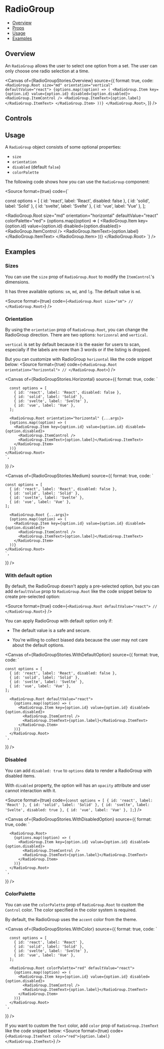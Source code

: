 # RadioGroup


<Meta of={RadioGroupStories} />

- [Overview](#overview)
- [Props](#props)
- [Usage](#usage)
- [Examples](#examples)

## Overview

An `RadioGroup` allows the user to select one option from a set. The user can only choose one radio selection at a time.

<Canvas
  of={RadioGroupStories.Overview}
  source={{
    format: true,
    code: `
      <RadioGroup.Root size="md" orientation="vertical" defaultValue="react">
        {options.map((option) => (
          <RadioGroup.Item key={option.id} value={option.id} disabled={option.disabled}>
            <RadioGroup.ItemControl />
            <RadioGroup.ItemText>{option.label}</RadioGroup.ItemText>
          </RadioGroup.Item>
        ))}
      </RadioGroup.Root>
    `,
  }}
/>

## Controls

<Controls />

## Usage

A `RadioGroup` object consists of some optional properties:
- `size`
- `orientation`
- `disabled` (default `false`)
- `colorPalette`

The following code shows how you can use the `RadioGroup` component:

<Source format={true} code={`

  const options = [
    { id: 'react', label: 'React', disabled: false },
    { id: 'solid', label: 'Solid' },
    { id: 'svelte', label: 'Svelte' },
    { id: 'vue', label: 'Vue' },
  ];

  <RadioGroup.Root size="md" orientation="horizontal" defaultValue="react" colorPalette="red">
    {options.map((option) => (
      <RadioGroup.Item key={option.id} value={option.id} disabled={option.disabled}>
        <RadioGroup.ItemControl />
        <RadioGroup.ItemText>{option.label}</RadioGroup.ItemText>
      </RadioGroup.Item>
    ))}
  </RadioGroup.Root>
`} />

## Examples

### Sizes

You can use the `size` prop of `RadioGroup.Root` to modify the `ItemControl`'s dimensions.

It has three available options: `sm`, `md`, and `lg`. The default value is `md`.

<Source format={true} code={`
  <RadioGroup.Root size="sm">
    //
  </RadioGroup.Root>
`} />

<Canvas>
  <Story of={RadioGroupStories.Small} />
  <Story of={RadioGroupStories.Medium} />
  <Story of={RadioGroupStories.Large} />
</Canvas>

### Orientation

By using the `orientation` prop of `RadioGroup.Root`, you can change the RadioGroup direction. There are two options: `horizonral` and `vertical`.

`vertical` is set by default because it is the easier for users to scan, especially if the labels are more than 3 words or if the listing is dropped.

But you can customize with RadioGroup `horizontal` like the code snippet below:
<Source format={true} code={`
  <RadioGroup.Root orientation="horizontal">
    //
  </RadioGroup.Root>
`} />

<Canvas
  of={RadioGroupStories.Horizontal}
  source={{
    format: true,
    code: `

      const options = [
        { id: 'react', label: 'React', disabled: false },
        { id: 'solid', label: 'Solid' },
        { id: 'svelte', label: 'Svelte' },
        { id: 'vue', label: 'Vue' },
      ];

      <RadioGroup.Root orientation="horizontal" {...args}>
      {options.map((option) => (
        <RadioGroup.Item key={option.id} value={option.id} disabled={option.disabled}>
          <RadioGroup.ItemControl />
          <RadioGroup.ItemText>{option.label}</RadioGroup.ItemText>
        </RadioGroup.Item>
      ))}
    </RadioGroup.Root>
    `,
  }}
/>

<Canvas
  of={RadioGroupStories.Medium}
  source={{
    format: true,
    code: `

    const options = [
      { id: 'react', label: 'React', disabled: false },
      { id: 'solid', label: 'Solid' },
      { id: 'svelte', label: 'Svelte' },
      { id: 'vue', label: 'Vue' },
    ];

      <RadioGroup.Root {...args}>
      {options.map((option) => (
        <RadioGroup.Item key={option.id} value={option.id} disabled={option.disabled}>
          <RadioGroup.ItemControl />
          <RadioGroup.ItemText>{option.label}</RadioGroup.ItemText>
        </RadioGroup.Item>
      ))}
    </RadioGroup.Root>
    `,
  }}
/>

### With default option

By default, the RadioGroup doesn't apply a pre-selected option, but you can add `defaultValue` prop to `RadioGroup.Root` like the code snippet below to create pre-selected option:

<Source format={true} code={`
  <RadioGroup.Root defaultValue="react">
    //
  </RadioGroup.Root>
`} />

You can apply RadioGroup with default option only if:

- The default value is a safe and secure.

- You're willing to collect biased data because the user may not care about the default options.

<Canvas
  of={RadioGroupStories.WithDefaultOption}
  source={{
    format: true,
    code: `

    const options = [
      { id: 'react', label: 'React', disabled: false },
      { id: 'solid', label: 'Solid' },
      { id: 'svelte', label: 'Svelte' },
      { id: 'vue', label: 'Vue' },
    ];

      <RadioGroup.Root defaultValue="react">
        {options.map((option) => (
          <RadioGroup.Item key={option.id} value={option.id} disabled={option.disabled}>
            <RadioGroup.ItemControl />
            <RadioGroup.ItemText>{option.label}</RadioGroup.ItemText>
          </RadioGroup.Item>
        ))}
      </RadioGroup.Root>
    `,
  }}
/>

### Disabled

You can add `disabled: true` to `options` data to render a RadioGroup with disabled items.

With `disabled` property, the option will has an `opacity` attribute and user cannot interaction with it.

<Source format={true} code={`
  const options = [
    { id: 'react', label: 'React' },
    { id: 'solid', label: 'Solid' },
    { id: 'svelte', label: 'Svelte', disabled: true },
    { id: 'vue', label: 'Vue' },
  ];
`} />

<Canvas
  of={RadioGroupStories.WithDisabledOption}
  source={{
    format: true,
    code: `

      <RadioGroup.Root>
        {options.map((option) => (
          <RadioGroup.Item key={option.id} value={option.id} disabled={option.disabled}>
            <RadioGroup.ItemControl />
            <RadioGroup.ItemText>{option.label}</RadioGroup.ItemText>
          </RadioGroup.Item>
        ))}
      </RadioGroup.Root>
    `,
  }}
/>

### ColorPalette

You can use the `colorPalette` prop of `RadioGroup.Root` to custom the `Control` color. The color specified in the color system is required.

By default, the RadioGroup uses the `accent` color from the theme.

<Canvas
  of={RadioGroupStories.WithColor}
  source={{
    format: true,
    code: `

      const options = [
        { id: 'react', label: 'React' },
        { id: 'solid', label: 'Solid' },
        { id: 'svelte', label: 'Svelte' },
        { id: 'vue', label: 'Vue' },
      ];

      <RadioGroup.Root colorPalette="red" defaultValue="react">
        {options.map((option) => (
          <RadioGroup.Item key={option.id} value={option.id} disabled={option.disabled}>
            <RadioGroup.ItemControl />
            <RadioGroup.ItemText>{option.label}</RadioGroup.ItemText>
          </RadioGroup.Item>
        ))}
      </RadioGroup.Root>
    `,
  }}
/>

If you want to custom the `Text` color, add `color` prop of `RadioGroup.ItemText` like the code snippet below:
<Source format={true} code={`
  <RadioGroup.ItemText color="red">{option.label}</RadioGroup.ItemText>
`} />

